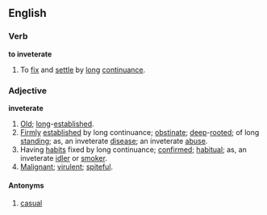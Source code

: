 ==English==

===Verb===

'''to inveterate'''

#To [[fix]] and [[settle]] by [[long]] [[continuance]].

===Adjective===

'''inveterate'''

#[[Old]]; [[long]]-[[established]].
#[[Firmly]] [[established]] by long continuance; [[obstinate]]; [[deep]]-[[rooted]]; of long [[standing]]; as, an inveterate [[disease]]; an inveterate [[abuse]].
#Having [[habits]] fixed by long continuance; [[confirmed]]; [[habitual]]; as, an inveterate [[idler]] or [[smoker]].
#[[Malignan]]t; [[virulent]]; [[spiteful]].

====Antonyms====
#[[casual]]